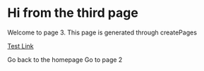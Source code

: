 


# Hi from the third page

Welcome to page 3. This page is generated through createPages

[Test Link](/page-2/)

<Link to="/">Go back to the homepage</Link>

<Link to="/page-2/">Go to page 2</Link>
